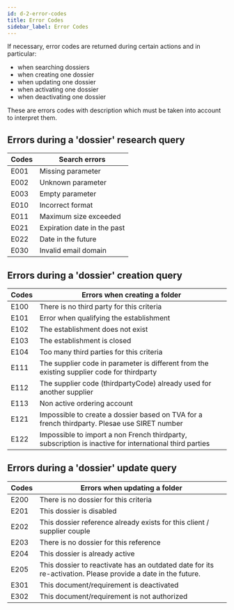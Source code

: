```yaml
---
id: d-2-error-codes
title: Error Codes
sidebar_label: Error Codes
---
```


If necessary, error codes are returned during certain actions and in particular:

- when searching dossiers
- when creating one dossier
- when updating one dossier
- when activating one dossier
- when deactivating one dossier

These are errors codes with description which must be taken into account to interpret them.


## Errors during a 'dossier' research query

Codes| Search errors
-----|---------------------------------
E001 | Missing parameter
E002 | Unknown parameter
E003 | Empty parameter
E010 | Incorrect format
E011 | Maximum size exceeded
E021 | Expiration date in the past
E022 | Date in the future
E030 | Invalid email domain

## Errors during a 'dossier' creation query

Codes | Errors when creating a folder
-----|----------------------------------
E100 | There is no third party for this criteria
E101 | Error when qualifying the establishment
E102 | The establishment does not exist
E103 | The establishment is closed
E104 | Too many third parties for this criteria
E111 | The supplier code in parameter is different from the existing supplier code for thirdparty
E112 | The supplier code (thirdpartyCode) already used for another supplier
E113 | Non active ordering account
E121 | Impossible to create a dossier based on TVA for a french thirdparty. Plesae use SIRET number
E122 | Impossible to import a non French thirdparty, subscription is inactive for international third parties

## Errors during a 'dossier' update query

Codes | Errors when updating a folder
-----|---------------------------------
E200 | There is no dossier for this criteria
E201 | This dossier is disabled
E202 | This dossier reference already exists for this client / supplier couple
E203 | There is no dossier for this reference
E204 | This dossier is already active
E205 | This dossier to reactivate has an outdated date for its re-activation. Please provide a date in the future.
E301 | This document/requirement is deactivated
E302 | This document/requirement is not authorized

